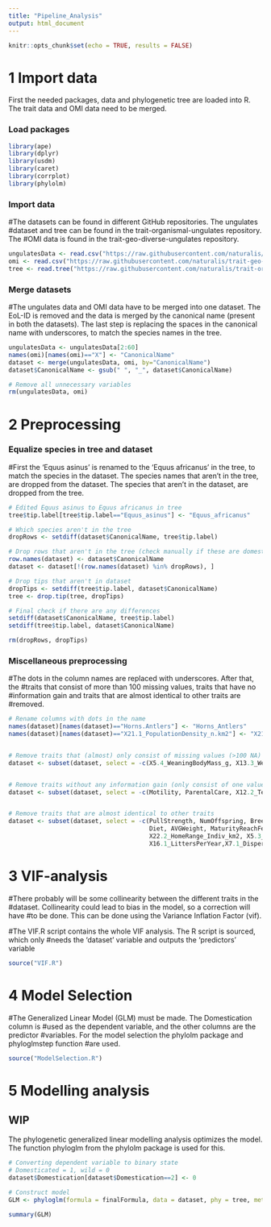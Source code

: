 ```yaml
---
title: "Pipeline_Analysis"
output: html_document
---
```


```r
knitr::opts_chunk$set(echo = TRUE, results = FALSE)
```

# 1 Import data

First the needed packages, data and phylogenetic tree are loaded into R. The
trait data and OMI data need to be merged.

### Load packages
```r
library(ape)
library(dplyr)
library(usdm)
library(caret)
library(corrplot)
library(phylolm)
```

### Import data
#The datasets can be found in different GitHub repositories. The ungulates
#dataset and tree can be found in the trait-organismal-ungulates repository. The
#OMI data is found in the trait-geo-diverse-ungulates repository.
```r
ungulatesData <- read.csv("https://raw.githubusercontent.com/naturalis/trait-organismal-ungulates/master/data/CSV/ungulatesTraits.csv")
omi <- read.csv("https://raw.githubusercontent.com/naturalis/trait-geo-diverse-ungulates/master/results/OMI/niche_traits.csv")
tree <- read.tree("https://raw.githubusercontent.com/naturalis/trait-organismal-ungulates/master/data/ungulates.tree")
```

### Merge datasets
#The ungulates data and OMI data have to be merged into one dataset. The EoL-ID is removed and the data is merged by the canonical name (present in both the datasets). The last step is replacing the spaces in the canonical name with underscores, to match the species names in the tree.
```r
ungulatesData <- ungulatesData[2:60]
names(omi)[names(omi)=="X"] <- "CanonicalName"
dataset <- merge(ungulatesData, omi, by="CanonicalName")
dataset$CanonicalName <- gsub(" ", "_", dataset$CanonicalName)

# Remove all unnecessary variables 
rm(ungulatesData, omi)
```


# 2 Preprocessing

### Equalize species in tree and dataset
#First the 'Equus asinus' is renamed to the 'Equus africanus' in the tree, to match the species in the dataset. The species names that aren't in the tree, are dropped from the dataset. The species that aren't in the dataset, are dropped from the tree.
```r
# Edited Equus asinus to Equus africanus in tree 
tree$tip.label[tree$tip.label=="Equus_asinus"] <- "Equus_africanus"

# Which species aren't in the tree
dropRows <- setdiff(dataset$CanonicalName, tree$tip.label)

# Drop rows that aren't in the tree (check manually if these are domesticated)
row.names(dataset) <- dataset$CanonicalName
dataset <- dataset[!(row.names(dataset) %in% dropRows), ]

# Drop tips that aren't in dataset
dropTips <- setdiff(tree$tip.label, dataset$CanonicalName)
tree <- drop.tip(tree, dropTips)

# Final check if there are any differences
setdiff(dataset$CanonicalName, tree$tip.label)
setdiff(tree$tip.label, dataset$CanonicalName)

rm(dropRows, dropTips)
```

### Miscellaneous preprocessing
#The dots in the column names are replaced with underscores. After that, the
#traits that consist of more than 100 missing values, traits that have no
#information gain and traits that are almost identical to other traits are
#removed.
```r
# Rename columns with dots in the name
names(dataset)[names(dataset)=="Horns.Antlers"] <- "Horns_Antlers"
names(dataset)[names(dataset)=="X21.1_PopulationDensity_n.km2"] <- "X21.1_PopulationDensity_n_km2"


# Remove traits that (almost) only consist of missing values (>100 NA)
dataset <- subset(dataset, select = -c(X5.4_WeaningBodyMass_g, X13.3_WeaningHeadBodyLen_mm, X13.2_NeonateHeadBodyLen_mm, X18.1_BasalMetRate_mLO2hr, X5.2_BasalMetRateMass_g, X2.1_AgeatEyeOpening_d, X8.1_AdultForearmLen_mm, X10.1_PopulationGrpSize))


# Remove traits without any information gain (only consist of one value)
dataset <- subset(dataset, select = -c(Motility, ParentalCare, X12.2_Terrestriality))


# Remove traits that are almost identical to other traits
dataset <- subset(dataset, select = -c(PullStrength, NumOffspring, BreedingInterval, 
                                       Diet, AVGWeight, MaturityReachFemale, MaturityReachMale,
                                       X22.2_HomeRange_Indiv_km2, X5.3_NeonateBodyMass_g,
                                       X16.1_LittersPerYear,X7.1_DispersalAge_d))

```


# 3 VIF-analysis

#There probably will be some collinearity between the different traits in the
#dataset. Collinearity could lead to bias in the model, so a correction will have
#to be done. This can be done using the Variance Inflation Factor (vif).

#The VIF.R script contains the whole VIF analysis. The R script is sourced, which only
#needs the 'dataset' variable and outputs the 'predictors' variable

```r
source("VIF.R")
```


# 4 Model Selection

#The Generalized Linear Model (GLM) must be made. The Domestication column is
#used as the dependent variable, and the other columns are the predictor
#variables. For the model selection the phylolm package and phyloglmstep function
#are used.

```r
source("ModelSelection.R")
```


# 5 Modelling analysis
## WIP

The phylogenetic generalized linear modelling analysis optimizes the model. The
function phyloglm from the phylolm package is used for this.

```r
# Converting dependent variable to binary state
# Domesticated = 1, wild = 0
dataset$Domestication[dataset$Domestication==2] <- 0

# Construct model
GLM <- phyloglm(formula = finalFormula, data = dataset, phy = tree, method = "logistic_MPLE", btol = 30, log.alpha.bound = 4)

summary(GLM)
```



